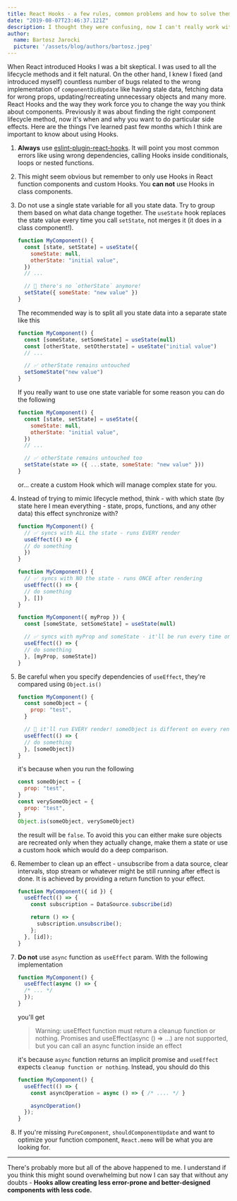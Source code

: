 ```yaml
---
title: React Hooks - a few rules, common problems and how to solve them
date: "2019-08-07T23:46:37.121Z"
description: I thought they were confusing, now I can't really work without them.
author:
  name: Bartosz Jarocki
  picture: '/assets/blog/authors/bartosz.jpeg'
---
```


When React introduced Hooks I was a bit skeptical. I was used to all the lifecycle methods and it felt natural.
On the other hand, I knew I fixed (and introduced myself) countless number of bugs related to the wrong implementation of `componentDidUpdate`
like having stale data, fetching data for wrong props, updating/recreating unnecessary objects and many more.
React Hooks and the way they work force you to change the way you think about components. Previously it was
about finding the right component lifecycle method, now it's when and why you want to do particular side effects.
Here are the things I've learned past few months which I think are important to know about using Hooks.

1. **Always** use [eslint-plugin-react-hooks](https://github.com/facebook/react/tree/master/packages/eslint-plugin-react-hooks). 
  It will point you most common errors like using wrong dependencies, calling Hooks inside conditionals, loops or nested functions.

2. This might seem obvious but remember to only use Hooks in React function components and custom Hooks. You **can not** use Hooks in class components.

3. Do not use a single state variable for all you state data. Try to group them based on what data change together.
  The `useState` hook replaces the state value every time you call `setState`, not merges it (it does in a class component!).

    ```js
    function MyComponent() {
      const [state, setState] = useState({
        someState: null,
        otherState: "initial value",
      })
      // ...

      // 🔴 there's no `otherState` anymore!
      setState({ someState: "new value" })
    }
    ```

    The recommended way is to split all you state data into a separate state like this

    ```js
    function MyComponent() {
      const [someState, setSomeState] = useState(null)
      const [otherState, setOtherstate] = useState("initial value")
      // ...

      // ✅ otherState remains untouched
      setSomeState("new value") 
    }
    ```

    If you really want to use one state variable for some reason you can do the following

    ```js
    function MyComponent() {
      const [state, setState] = useState({
        someState: null,
        otherState: "initial value",
      })
      // ...

      // ✅ otherState remains untouched too
      setState(state => ({ ...state, someState: "new value" })) 
    }
    ```

    or... create a custom Hook which will manage complex state for you.

4. Instead of trying to mimic lifecycle method, think - with which state (by state here I mean everything - state, props, functions, and any other data) this effect synchronize with?

    ```js
    function MyComponent() {
      // ✅ syncs with ALL the state - runs EVERY render
      useEffect(() => {
      // do something
      }) 
    }
    ```

    ```js
    function MyComponent() {
      // ✅ syncs with NO the state - runs ONCE after rendering
      useEffect(() => {
      // do something
      }, [])
    }
    ```

    ```js
    function MyComponent({ myProp }) {
      const [someState, setSomeState] = useState(null)

      // ✅ syncs with myProp and someState - it'll be run every time one of them changes
      useEffect(() => {
      // do something
      }, [myProp, someState])
    }
    ```

5. Be careful when you specify dependencies of `useEffect`, they're compared using `Object.is()`

    ```js
    function MyComponent() {
      const someObject = {
        prop: "test",
      }

      // 🔴 it'll run EVERY render! someObject is different on every render in terms of reference!
      useEffect(() => {
      // do something
      }, [someObject])
    }
    ```

    it's because when you run the following

    ```js
    const someObject = {
      prop: "test",
    }
    const verySomeObject = {
      prop: "test",
    }
    Object.is(someObject, verySomeObject)
    ```

    the result will be `false`. To avoid this you can either make sure objects are recreated only when they actually change, make them a state or use
    a custom hook which would do a deep comparison.

6. Remember to clean up an effect - unsubscribe from a data source, clear intervals, stop stream or whatever might be still running after effect is done.
 It is achieved by providing a return function to your effect.

    ```js
    function MyComponent({ id }) {
      useEffect(() => {
        const subscription = DataSource.subscribe(id)

        return () => {
          subscription.unsubscribe();
        };
      }, [id]);
    }
    ```

7. **Do not** use `async` function as `useEffect` param. With the following implementation

    ```js
    function MyComponent() {
      useEffect(async () => {
      /* ... */
      });
    }
    ```

    you'll get 
    > Warning: useEffect function must return a cleanup function or nothing. Promises and useEffect(async () => …) are not supported, but you can call an async function inside an effect

    it's because `async` function returns an implicit promise and `useEffect` expects `cleanup function or nothing`. Instead, you should do this

    ```js
    function MyComponent() {
      useEffect(() => {
        const asyncOperation = async () => { /* .... */ }

        asyncOperation()
      });
    }
    ```

8. If you're missing `PureComponent`, `shouldComponentUpdate` and want to optimize your function component, `React.memo` will be what you are looking for.

------

There's probably more but all of the above happened to me. I understand if you think this might sound overwhelming but now I can say that without any doubts - **Hooks allow creating less error-prone and better-designed components with less code.**

